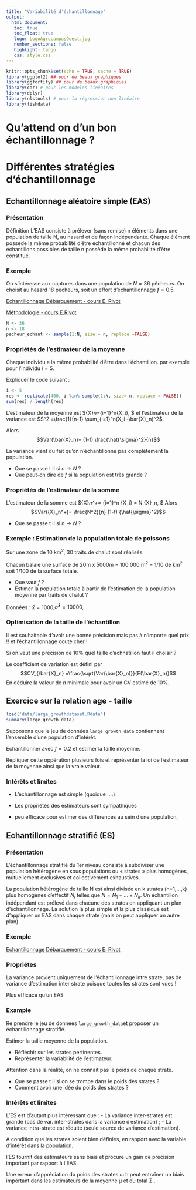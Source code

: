 ```yaml
---
title: "Variabilité d'échantillonnage"
output: 
  html_document:
   toc: true
   toc_float: true
   logo: LogoAgrocampusOuest.jpg
   number_sections: false
   highlight: tango
   css: style.css
---
```

```r
knitr::opts_chunk$set(echo = TRUE, cache = TRUE)
library(ggplot2) ## pour de beaux graphiques
library(ggfortify) ## pour de beaux graphiques
library(car) # pour les modèles linéaires
library(dplyr)
library(nlstools) # pour la régression non linéaire
library(fishdata)
```



# Qu'attend on d'un bon échantillonnage ?

# Différentes stratégies d'échantillonnage

## Echantillonnage aléatoire simple (EAS)

### Présentation
Définition
L’EAS consiste à prélever (sans remise) n éléments dans une population de taille N, au hasard et de façon indépendante.
Chaque élément possède la même probabilité d’être échantillonné et chacun des échantillons possibles de taille n possède la même probabilité d’être constitué.

### Exemple

On s'intéresse aux captures dans une population de $N=36$ pêcheurs.
On choisit au hasard 18 pêcheurs, soit un effort d'échantillonnage $f=0.5$.

[Echantillonnage Débarquement - cours E. Rivot](echant_exampleER.pdf)


[Méthodologie - cours E.Rivot](echant_schémaER.pdf)


```r
N <- 36
n <- 18
pecheur_echant <- sample(1:N, size = n, replace =FALSE)
```

### Propriétés de l'estimateur de la moyenne
Chaque individu a la même probabilité d'être dans l'échantillon. par exemple pour l'individu $i=5$.

Expliquer le code suivant :
```r
i <- 5 
res <- replicate(400, i %in% sample(1:N, size= n, replace = FALSE))
sum(res) / length(res)
```


L'estimateur de la moyenne est  $\bar{X}_n=\frac{1}{n}\sum_{i=1}^n{X_i}, $ et l'estimateur de la variance est 
$S^2 =\frac{1}{n-1} \sum_{i=1}^n(X_i -\bar{X}_n)^2$. 

Alors
$$Var(\bar{X}_n)= (1-f) \frac{\hat{\sigma}^2}{n}$$

La variance vient du fait qu'on n'échantillonne pas complètement la population. 

- Que se passe t il si $n\to N$ ?
- Que peut-on dire de $f$ si la population est très grande ?

### Propriétés de l'estimateur de la somme
L'estimateur de la somme est  ${X}_n^+= \frac{N}{n}\sum_{i=1}^n {X_i} = N \bar{X}_n, $
Alors
$$Var({X}_n^+)= \frac{N^2}{n} (1-f) {\hat{\sigma}^2}$$

- Que se passe t il si $n\to N$ ?

### Exemple : Estimation de la population totale de poissons

Sur une zone de 10 km$^2$, 30 traits de chalut sont réalisés.


Chacun balaie une surface de 20m x 5000m = 100 000 m$^2$ = 1/10 de km$^2$ soit 1/100 de la surface totale.

- Que vaut $f$ ?
<!-- 30 traits de chalut réalisés = 3/10 de la surface totale balayée (f = 3/10 ; N = 100). -->
- Estimer la population totale à partir de l’estimation de la population moyenne par traits de chalut ? 



Données :
$\bar{x} = 1000$,$\hat{\sigma}^2  = 10000,$

<!-- V̂ ( x ) = ( 1 − f ) ⋅ nb = 233 -->
<!-- n -->
<!-- Σ ˆ = N ⋅ x = 100 000 -->


### Optimisation de la taille de l'échantillon

Il est souhaitable d'avoir une bonne précision mais pas à n'importe quel prix !! et l'échantillonnage coute cher !

Si on veut une précision de 10$\%$ quel taille d'achnatillon faut il choisir ?

Le coefficient de variation est défini par 
$$CV_{\bar{X}_n} =\frac{\sqrt{Var(\bar{X}_n)}}{E(\bar{X}_n)}$$
En déduire la valeur de $n$ minimale pour avoir un CV estimé de 10$\%$.

## Exercice sur la relation age - taille

```r
load('data/large_growthdataset.Rdata')
summary(large_growth_data)
```

Supposons que le jeu de données `large_growth_data` contiennent l'ensemble d'une population d'intérêt.

Echantillonner avec $f= 0.2$ et estimer la taille moyenne.

Repliquer cette oppération plusieurs fois et représenter la loi de l'estimateur de la moyenne ainsi que la vraie valeur.

### Intérêts et limites

- L'échantillonnage est simple (quoique ....)
- Les propriétés des estimateurs sont sympathiques

- peu efficace pour estimer des différences au sein d'une population, 

## Echantillonnage stratifié (ES)

### Présentation
L’échantillonnage stratifié du 1er niveau consiste à subdiviser une population
hétérogène en sous populations ou « strates » plus homogènes, mutuellement exclusives et collectivement exhaustives.

La population hétérogène de taille N est ainsi divisée en k strates (h=1,...,k)
plus homogènes d’effectif $N_i$ telles que $N = N_1 + ... + N_k$.
Un échantillon indépendant est prélevé dans chacune des strates en
appliquant un plan d’échantillonnage.
La solution la plus simple et la plus classique est d’appliquer un EAS dans
chaque strate (mais on peut appliquer un autre plan).

### Exemple

[Echantillonnage Débarquement - cours E. Rivot](echant_exampleER_2.pdf)


### Propriétes

La variance provient uniquement de l'échantillonnage intre strate, pas de variance d'estimation inter strate puisque toutes les strates sont vues !

Plus efficace qu'un EAS 


### Example 

Re prendre le jeu de données `large_growth_data`et proposer un échantillonnage stratifié.

Estimer la taille moyenne de la population.

- Réfléchir sur les strates pertinentes.
- Représenter la variabilité de l'estimateur.

Attention dans la réalité, on ne connait pas le poids de chaque strate.

- Que se passe t il si on se trompe dans le poids des strates ?
- Comment avoir une idée du poids des strates ?

### Intérêts et limites

L’ES est d’autant plus intéressant que :
- La variance inter-strates est grande (pas de var. inter-strates dans la variance d’estimation) ;
- La variance intra-strate est réduite (seule source de variance d’estimation).


 A condition que les strates soient bien définies, en rapport avec la variable d’intérêt dans la population. 
 
l’ES fournit des estimateurs sans biais et procure un gain de précision important par rapport à l’EAS.


 Une erreur d’appréciation du poids des strates ω h peut entraîner un biais important dans les estimateurs de la
moyenne μ et du total Σ .